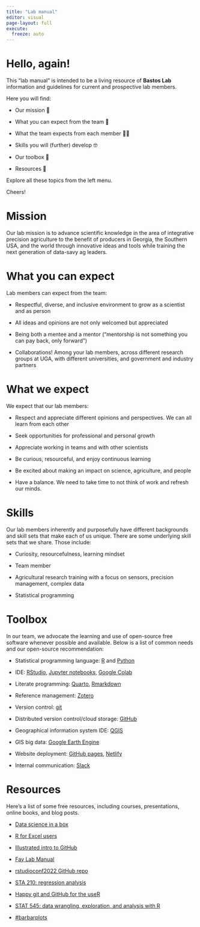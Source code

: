 ```yaml
---
title: "Lab manual"
editor: visual
page-layout: full
execute: 
  freeze: auto
---
```


# Hello, again!

This "lab manual" is intended to be a living resource of **Bastos Lab** information and guidelines for current and prospective lab members.

Here you will find:

-   Our mission 🌅

-   What you can expect from the team 🤝

-   What the team expects from each member 🤜🤛

-   Skills you will (further) develop 🤓

-   Our toolbox 🧰

-   Resources 📖

Explore all these topics from the left menu.

Cheers!

# Mission

Our lab mission is to advance scientific knowledge in the area of integrative precision agriculture to the benefit of producers in Georgia, the Southern USA, and the world through innovative ideas and tools while training the next generation of data-savy ag leaders.

# What you can expect

Lab members can expect from the team:

-   Respectful, diverse, and inclusive environment to grow as a scientist and as person

-   All ideas and opinions are not only welcomed but appreciated

-   Being both a mentee and a mentor ("mentorship is not something you can pay back, only forward")

-   Collaborations! Among your lab members, across different research groups at UGA, with different universities, and government and industry partners

# What we expect

We expect that our lab members:

-   Respect and appreciate different opinions and perspectives. We can all learn from each other

-   Seek opportunities for professional and personal growth

-   Appreciate working in teams and with other scientists

-   Be curious, resourceful, and enjoy continuous learning

-   Be excited about making an impact on science, agriculture, and people

-   Have a balance. We need to take time to not think of work and refresh our minds.

# Skills

Our lab members inherently and purposefully have different backgrounds and skill sets that make each of us unique. There are some underlying skill sets that we share. Those include:

-   Curiosity, resourcefulness, learning mindset

-   Team member

-   Agricultural research training with a focus on sensors, precision management, complex data

-   Statistical programming

# Toolbox

In our team, we advocate the learning and use of open-source free software whenever possible and available. Below is a list of common needs and our open-source recommendation:

-   Statistical programming language: [R](https://www.r-project.org) and [Python](https://www.python.org)

-   IDE: [RStudio](https://www.rstudio.com/products/rstudio/download/), [Jupyter notebooks](https://jupyter.org), [Google Colab](https://colab.research.google.com)

-   Literate programming: [Quarto](https://quarto.org), [Rmarkdown](https://rmarkdown.rstudio.com)

-   Reference management: [Zotero](https://www.zotero.org)

-   Version control: [git](https://git-scm.com)

-   Distributed version control/cloud storage: [GitHub](https://github.com)

-   Geographical information system IDE: [QGIS](https://www.qgis.org/en/site/)

-   GIS big data: [Google Earth Engine](https://earthengine.google.com)

-   Website deployment: [GitHub pages](https://pages.github.com), [Netlify](https://www.netlify.com)

-   Internal communication: [Slack](https://slack.com)

# Resources

Here's a list of some free resources, including courses, presentations, online books, and blog posts.

-   [Data science in a box](https://datasciencebox.org)

-   [R for Excel users](https://rstudio-conf-2020.github.io/r-for-excel/)

-   [Illustrated intro to GitHub](https://www.openscapes.org/blog/2022/05/27/github-illustrated-series/)

-   [Fay Lab Manual](https://thefaylab.github.io/lab-manual/12-umassd-resources.html)

-   [rstudioconf2022 GitHub repo](https://github.com/rstudio/rstudio-conf/tree/master/2022)

-   [STA 210: regression analysis](https://sta210-s22.github.io/website/)

-   [Happy git and GitHub for the useR](https://happygitwithr.com)

-   [STAT 545: data wrangling, exploration, and analysis with R](https://stat545.com)

-   [#barbarplots](https://www.cedricscherer.com/slides/USGS-2021-beyond-bar-and-box-plots.pdf)
